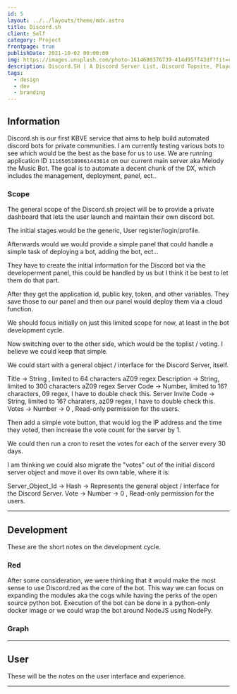 ```yaml
---
id: 5
layout: ../../layouts/theme/mdx.astro
title: Discord.sh
client: Self
category: Project
frontpage: true
publishDate: 2021-10-02 00:00:00
img: https://images.unsplash.com/photo-1614680376739-414d95ff43df?fit=crop&w=1400&h=700&q=75
description: Discord.SH | A Discord Server List, Discord Topsite, Player Reward System and Bot Project.
tags:
  - design
  - dev
  - branding
---
```


## Information

Discord.sh is our first KBVE service that aims to help build automated discord bots for private communities. 
I am currently testing various bots to see which would be the best as the base for us to use. 
We are running application ID `1116505109061443614` on our current main server aka Melody the Music Bot.
The goal is to automate a decent chunk of the DX, which includes the management, deployment, panel, ect..

### Scope

The general scope of the Discord.sh project will be to provide a private dashboard that lets the user launch and maintain their own discord bot.

The initial stages would be the generic, User register/login/profile.

Afterwards would we would provide a simple panel that could handle a simple task of deploying a bot, adding the bot, ect...

They have to create the initial information for the Discord bot via the developerment panel, this could be handled by us but I think it be best to let them do that part.

After they get the application id, public key, token, and other variables. 
They save those to our panel and then our panel would deploy them via a cloud function.

We should focus initially on just this limited scope for now, at least in the bot development cycle.

Now switching over to the other side, which would be the toplist / voting. I believe we could keep that simple.

We could start with a general object / interface for the Discord Server, itself. 

Title -> String , limited to 64 characters aZ09 regex
Description -> String, limited to 300 characters aZ09 regex
Server Code -> Number, limited to 16? characters, 09 regex, I have to double check this.
Server Invite Code -> String, limited to 16? charaters, az09 regex, I have to double check this.
Votes -> Number -> 0 , Read-only permission for the users.

Then add a simple vote button, that would log the IP address and the time they voted, then increase the vote count for the server by 1.

We could then run a cron to reset the votes for each of the server every 30 days. 

I am thinking we could also migrate the "votes" out of the initial discord server object and move it over its own table, where it is:

Server_Object_Id -> Hash -> Represents the general object / interface for the Discord Server.
Vote -> Number -> 0 , Read-only permission for the users.

--- 

## Development

These are the short notes on the development cycle.

### Red

After some consideration, we were thinking that it would make the most sense to use Discord.red as the core of the bot.
This way we can focus on expanding the modules aka the cogs while having the perks of the open source python bot.
Execution of the bot can be done in a python-only docker image or we could wrap the bot around NodeJS using NodePy.

### Graph

---

## User

These will be the notes on the user interface and experience. 

---